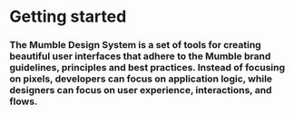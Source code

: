 
<Meta title="Welcome/Getting Started"/>


# Getting started

### The Mumble Design System is a set of tools for creating beautiful user interfaces that adhere to the Mumble brand guidelines, principles and best practices. Instead of focusing on pixels, developers can focus on application logic, while designers can focus on user experience, interactions, and flows.